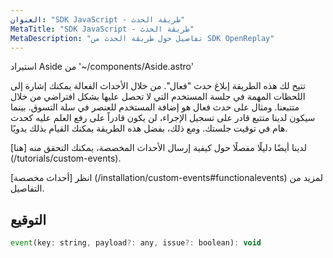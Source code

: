 ```yaml
---
العنوان: "SDK JavaScript - طريقة الحدث"
MetaTitle: "SDK JavaScript - طريقة الحدث"
MetaDescription: "تفاصيل حول طريقة الحدث من SDK OpenReplay"
---
```


استيراد Aside من '~/components/Aside.astro'

تتيح لك هذه الطريقة إبلاغ حدث "فعال". من خلال الأحداث الفعالة يمكنك إشارة إلى اللحظات المهمة في جلسة المستخدم التي لا تحصل عليها بشكل افتراضي من خلال متتبعنا.
ومثال على حدث فعال هو إضافة المستخدم للعنصر في سلة التسوق. بينما سيكون لدينا متتبع قادر على تسجيل الإجراء، لن يكون قادراً على رفع العلم عليه كحدث هام في توقيت جلستك.
ومع ذلك، بفضل هذه الطريقة يمكنك القيام بذلك يدويًا.

<Aside type="tip">
  لدينا أيضًا دليلًا مفصلًا حول كيفية إرسال الأحداث المخصصة، يمكنك التحقق منه [هنا] (/tutorials/custom-events).
</Aside>

انظر [أحداث مخصصة] (/installation/custom-events#functionalevents) لمزيد من التفاصيل.

## التوقيع


```js 
event(key: string, payload?: any, issue?: boolean): void
```

